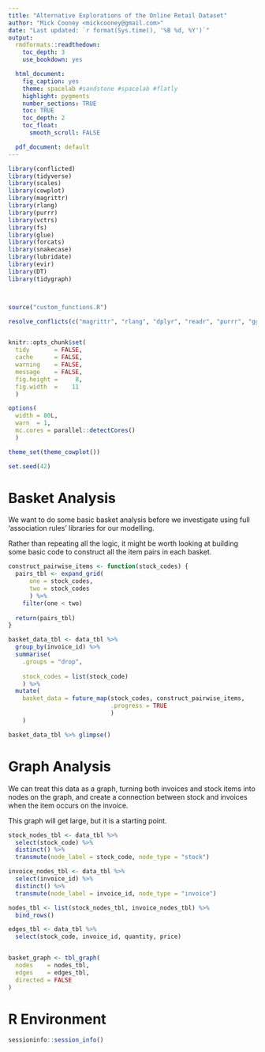```yaml
---
title: "Alternative Explorations of the Online Retail Dataset"
author: "Mick Cooney <mickcooney@gmail.com>"
date: "Last updated: `r format(Sys.time(), '%B %d, %Y')`"
output:
  rmdformats::readthedown:
    toc_depth: 3
    use_bookdown: yes

  html_document:
    fig_caption: yes
    theme: spacelab #sandstone #spacelab #flatly
    highlight: pygments
    number_sections: TRUE
    toc: TRUE
    toc_depth: 2
    toc_float:
      smooth_scroll: FALSE

  pdf_document: default
---
```



```r
library(conflicted)
library(tidyverse)
library(scales)
library(cowplot)
library(magrittr)
library(rlang)
library(purrr)
library(vctrs)
library(fs)
library(glue)
library(forcats)
library(snakecase)
library(lubridate)
library(evir)
library(DT)
library(tidygraph)



source("custom_functions.R")

resolve_conflicts(c("magrittr", "rlang", "dplyr", "readr", "purrr", "ggplot2"))


knitr::opts_chunk$set(
  tidy       = FALSE,
  cache      = FALSE,
  warning    = FALSE,
  message    = FALSE,
  fig.height =     8,
  fig.width  =    11
  )

options(
  width = 80L,
  warn  = 1,
  mc.cores = parallel::detectCores()
  )

theme_set(theme_cowplot())

set.seed(42)
```


# Basket Analysis

We want to do some basic basket analysis before we investigate using full
'association rules' libraries for our modelling.

Rather than repeating all the logic, it might be worth looking at building
some basic code to construct all the item pairs in each basket.


```r
construct_pairwise_items <- function(stock_codes) {
  pairs_tbl <- expand_grid(
      one = stock_codes,
      two = stock_codes
      ) %>%
    filter(one < two)
  
  return(pairs_tbl)
}

basket_data_tbl <- data_tbl %>%
  group_by(invoice_id) %>%
  summarise(
    .groups = "drop",
    
    stock_codes = list(stock_code)
    ) %>%
  mutate(
    basket_data = future_map(stock_codes, construct_pairwise_items,
                             .progress = TRUE
                             )
    )

basket_data_tbl %>% glimpse()
```


# Graph Analysis

We can treat this data as a graph, turning both invoices and stock items into
nodes on the graph, and create a connection between stock and invoices when the
item occurs on the invoice.

This graph will get large, but it is a starting point.


```r
stock_nodes_tbl <- data_tbl %>%
  select(stock_code) %>%
  distinct() %>%
  transmute(node_label = stock_code, node_type = "stock")

invoice_nodes_tbl <- data_tbl %>%
  select(invoice_id) %>%
  distinct() %>%
  transmute(node_label = invoice_id, node_type = "invoice")

nodes_tbl <- list(stock_nodes_tbl, invoice_nodes_tbl) %>%
  bind_rows()

edges_tbl <- data_tbl %>%
  select(stock_code, invoice_id, quantity, price)


basket_graph <- tbl_graph(
  nodes    = nodes_tbl,
  edges    = edges_tbl,
  directed = FALSE
)
```





# R Environment

```r
sessioninfo::session_info()
```
